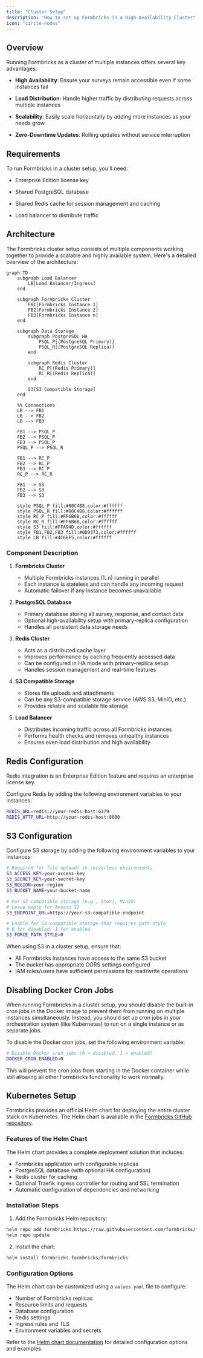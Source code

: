```yaml
---
title: "Cluster Setup"
description: "How to set up Formbricks in a High-Availability Cluster"
icon: "circle-nodes"
---
```


## Overview

Running Formbricks as a cluster of multiple instances offers several key advantages:

- **High Availability**: Ensure your surveys remain accessible even if some instances fail

- **Load Distribution**: Handle higher traffic by distributing requests across multiple instances

- **Scalability**: Easily scale horizontally by adding more instances as your needs grow

- **Zero-Downtime Updates**: Rolling updates without service interruption

## Requirements

To run Formbricks in a cluster setup, you'll need:

- Enterprise Edition license key

- Shared PostgreSQL database

- Shared Redis cache for session management and caching

- Load balancer to distribute traffic

## Architecture

The Formbricks cluster setup consists of multiple components working together to provide a scalable and highly available system. Here's a detailed overview of the architecture:

```mermaid
graph TD
    subgraph Load Balancer
        LB[Load Balancer/Ingress]
    end

    subgraph Formbricks Cluster
        FB1[Formbricks Instance 1]
        FB2[Formbricks Instance 2]
        FB3[Formbricks Instance n]
    end

    subgraph Data Storage
        subgraph PostgreSQL HA
            PSQL_P[(PostgreSQL Primary)]
            PSQL_R[(PostgreSQL Replica)]
        end

        subgraph Redis Cluster
            RC_P[(Redis Primary)]
            RC_R[(Redis Replica)]
        end

        S3[S3 Compatible Storage]
    end

    %% Connections
    LB --> FB1
    LB --> FB2
    LB --> FB3

    FB1 --> PSQL_P
    FB2 --> PSQL_P
    FB3 --> PSQL_P
    PSQL_P --> PSQL_R

    FB1 --> RC_P
    FB2 --> RC_P
    FB3 --> RC_P
    RC_P --> RC_R

    FB1 --> S3
    FB2 --> S3
    FB3 --> S3

    style PSQL_P fill:#00C4B8,color:#ffffff
    style PSQL_R fill:#00C4B8,color:#ffffff
    style RC_P fill:#FF6B6B,color:#ffffff
    style RC_R fill:#FF6B6B,color:#ffffff
    style S3 fill:#FFA94D,color:#ffffff
    style FB1,FB2,FB3 fill:#0D9373,color:#ffffff
    style LB fill:#4C6EF5,color:#ffffff
```

### Component Description

1. **Formbricks Cluster**

   - Multiple Formbricks instances (1..n) running in parallel
   - Each instance is stateless and can handle any incoming request
   - Automatic failover if any instance becomes unavailable

2. **PostgreSQL Database**

   - Primary database storing all survey, response, and contact data
   - Optional high-availability setup with primary-replica configuration
   - Handles all persistent data storage needs

3. **Redis Cluster**

   - Acts as a distributed cache layer
   - Improves performance by caching frequently accessed data
   - Can be configured in HA mode with primary-replica setup
   - Handles session management and real-time features

4. **S3 Compatible Storage**

   - Stores file uploads and attachments
   - Can be any S3-compatible storage service (AWS S3, MinIO, etc.)
   - Provides reliable and scalable file storage

5. **Load Balancer**
   - Distributes incoming traffic across all Formbricks instances
   - Performs health checks and removes unhealthy instances
   - Ensures even load distribution and high availability

## Redis Configuration

<Note>Redis integration is an Enterprise Edition feature and requires an enterprise license key.</Note>

Configure Redis by adding the following environment variables to your instances:

```sh env
REDIS_URL=redis://your-redis-host:6379
REDIS_HTTP_URL=http://your-redis-host:8000
```

## S3 Configuration

Configure S3 storage by adding the following environment variables to your instances:

```sh env
# Required for file uploads in serverless environments
S3_ACCESS_KEY=your-access-key
S3_SECRET_KEY=your-secret-key
S3_REGION=your-region
S3_BUCKET_NAME=your-bucket-name

# For S3-compatible storage (e.g., StorJ, MinIO)
# Leave empty for Amazon S3
S3_ENDPOINT_URL=https://your-s3-compatible-endpoint

# Enable for S3-compatible storage that requires path style
# 0 for disabled, 1 for enabled
S3_FORCE_PATH_STYLE=0
```

When using S3 in a cluster setup, ensure that:

- All Formbricks instances have access to the same S3 bucket
- The bucket has appropriate CORS settings configured
- IAM roles/users have sufficient permissions for read/write operations

## Disabling Docker Cron Jobs

When running Formbricks in a cluster setup, you should disable the built-in cron jobs in the Docker image to prevent them from running on multiple instances simultaneously. Instead, you should set up cron jobs in your orchestration system (like Kubernetes) to run on a single instance or as separate jobs.

To disable the Docker cron jobs, set the following environment variable:

```sh env
# Disable Docker cron jobs (0 = disabled, 1 = enabled)
DOCKER_CRON_ENABLED=0
```

This will prevent the cron jobs from starting in the Docker container while still allowing all other Formbricks functionality to work normally.

## Kubernetes Setup

Formbricks provides an official Helm chart for deploying the entire cluster stack on Kubernetes. The Helm chart is available in the [Formbricks GitHub repository](https://github.com/formbricks/formbricks/tree/main/helm-chart).

### Features of the Helm Chart

The Helm chart provides a complete deployment solution that includes:

- Formbricks application with configurable replicas
- PostgreSQL database (with optional HA configuration)
- Redis cluster for caching
- Optional Traefik ingress controller for routing and SSL termination
- Automatic configuration of dependencies and networking

### Installation Steps

1. Add the Formbricks Helm repository:

```sh
helm repo add formbricks https://raw.githubusercontent.com/formbricks/formbricks/main/helm-chart
helm repo update
```

2. Install the chart:

```sh
helm install formbricks formbricks/formbricks
```

### Configuration Options

The Helm chart can be customized using a `values.yaml` file to configure:

- Number of Formbricks replicas
- Resource limits and requests
- Database configuration
- Redis settings
- Ingress rules and TLS
- Environment variables and secrets

Refer to the [Helm chart documentation](https://github.com/formbricks/formbricks/tree/main/helm-chart) for detailed configuration options and examples.
